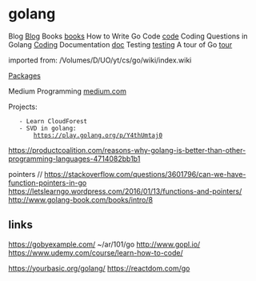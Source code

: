 = golang =

Blog    [[Blog]]
Books   [[books]]
How to Write Go Code    [[code]]
Coding Questions in Golang  [[Coding]]
Documentation [[doc]]
Testing [[testing]]
A tour of Go    [[tour]]


imported from:
/Volumes/D/UO/yt/cs/go/wiki/index.wiki

[[Packages]]

Medium Programming  [[medium.com]]

Projects:
    - Learn CloudForest
    - SVD in golang:
        https://play.golang.org/p/Y4thUmtaj0

https://productcoalition.com/reasons-why-golang-is-better-than-other-programming-languages-4714082bb1b1

pointers
// https://stackoverflow.com/questions/3601796/can-we-have-function-pointers-in-go
https://letslearngo.wordpress.com/2016/01/13/functions-and-pointers/
http://www.golang-book.com/books/intro/8

== links ==
https://gobyexample.com/    ~/ar/101/go
http://www.gopl.io/
https://www.udemy.com/course/learn-how-to-code/

https://yourbasic.org/golang/
https://reactdom.com/go
